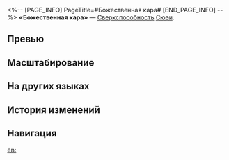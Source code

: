 <%-- [PAGE_INFO]
PageTitle=#Божественная кара#
[END_PAGE_INFO] --%>
{{Навык Инфобокс
|Название         = Божественная кара
|Изображение      = Навык Божественная кара.png
|Персонаж         = Сюэи
|Тип              = Сверхспособность
|Тэг              = Одиночная атака
|УронСтойк        = 40
|ЭнергияГен       = 5
|Энергия          = 120
|Длительность     = 
|Описание         = Наносит выбранному противнику квантовый урон, равный {{Цвет|Выделенный|150%—270%}} от силы атаки Сюэи. Эта атака игнорирует типы уязвимостей цели и истощает её стойкость. Пробитие уязвимости накладывает на противника эффект пробития квантовой уязвимости.<br />Чем сильнее истощена стойкость, тем выше наносимый этой атакой урон, до макс. {{Цвет|Выделенный|36%—64,8%}}.
|Свойство1        = 
|Масштабирование1 = 
}}
'''«Божественная кара»''' — [[Сверхспособность]] [[Сюэи]].

==Превью==
{{Превью
|Файл = Божественная кара Превью
}}

==Масштабирование==
{{Масштабирование навыка|тип=Сверхспособность
|150%;160%;170%;180%;190%;200%;212.5%;225%;237.5%;250%;260%;270%;280%;290%;300%
|9%;9.6%;10.2%;10.8%;11.4%;12%;12.75%;13.5%;14.25%;15%;15.6%;16.2%;16.8%;17.4%;18%
|36%;38.4%;40.8%;43.2%;45.6%;48%;51%;54%;57%;60%;62.4%;64.8%;67.2%;69.6%;72%
}}

==На других языках==
{{На других языках
|en   = Divine Castigation
|zhs  = 天罚贯身
|zht  = 天罰貫身
|ja   = {{Rubi|身|み}}を{{Rubi|貫|つらぬ}}く{{Rubi|天罰|てんばつ}}
|ko   = 관통하는 천벌
|es   = Castigo divino
|fr   = Châtiment divin
|ru   = Божественная кара
|th   = Divine Castigation
|vi   = Thiên Phạt Quán Thân
|de   = Göttliche Geißelung
|id   = Divine Castigation
|pt   = Castigo Divino
}}

==История изменений==
{{История изменений|3.5}}

==Навигация==
{{Навык Навбокс|Сюэи}}

[[en:]]